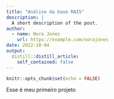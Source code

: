 ```yaml
---
title: "Análise da base RAIS"
description: |
  A short description of the post.
author:
  - name: Nora Jones
    url: https://example.com/norajones
date: 2022-10-04
output:
  distill::distill_article:
    self_contained: false
---
```



```r
knitr::opts_chunk$set(echo = FALSE)
```

Esse é meu primeiro projeto


